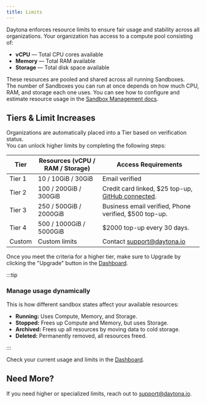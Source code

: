 ```yaml
---
title: Limits
---
```


Daytona enforces resource limits to ensure fair usage and stability across all organizations. Your organization has access to a compute pool consisting of:

- **vCPU** — Total CPU cores available
- **Memory** — Total RAM available
- **Storage** — Total disk space available

These resources are pooled and shared across all running Sandboxes.  
The number of Sandboxes you can run at once depends on how much CPU, RAM, and storage each one uses. You can see how to configure and estimate resource usage in the [Sandbox Management docs](https://www.daytona.io/docs/sandbox-management/).

## Tiers & Limit Increases

Organizations are automatically placed into a Tier based on verification status.  
You can unlock higher limits by completing the following steps:

| Tier   | Resources (vCPU / RAM / Storage) | Access Requirements                                                                                                     |
| ------ | -------------------------------- | ----------------------------------------------------------------------------------------------------------------------- |
| Tier 1 | 10 / 10GiB / 30GiB               | Email verified                                                                                                          |
| Tier 2 | 100 / 200GiB / 300GiB            | Credit card linked, $25 top-up, [GitHub connected](https://www.daytona.io/docs/linked-accounts#how-to-link-an-account). |
| Tier 3 | 250 / 500GiB / 2000GiB           | Business email verified, Phone verified, $500 top-up.                                                                   |
| Tier 4 | 500 / 1000GiB / 5000GiB          | $2000 top-up every 30 days.                                                                                             |
| Custom | Custom limits                    | Contact [support@daytona.io](mailto:support@daytona.io)                                                                 |

Once you meet the criteria for a higher tier, make sure to Upgrade by clicking the "Upgrade" button in the [Dashboard](https://app.daytona.io/dashboard/limits).

:::tip

### Manage usage dynamically

This is how different sandbox states affect your available resources:

- **Running:** Uses Compute, Memory, and Storage.
- **Stopped:** Frees up Compute and Memory, but uses Storage.
- **Archived:** Frees up all resources by moving data to cold storage.
- **Deleted:** Permanently removed, all resources freed.

:::

Check your current usage and limits in the [Dashboard](https://app.daytona.io/dashboard/limits).

## Need More?

If you need higher or specialized limits, reach out to [support@daytona.io](mailto:support@daytona.io).

